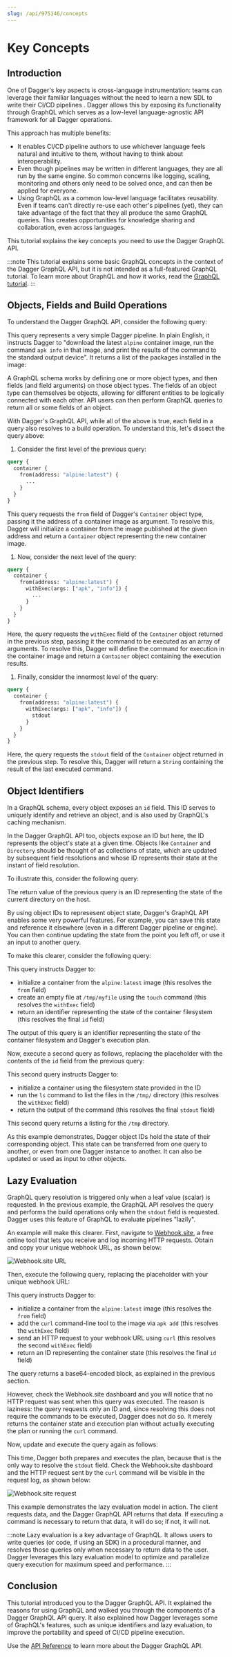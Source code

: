 ```yaml
---
slug: /api/975146/concepts
---
```



# Key Concepts

## Introduction

One of Dagger's key aspects is cross-language instrumentation: teams can leverage their familiar languages  without the need to learn a new SDL to write their CI/CD pipelines . Dagger allows this by exposing its functionality through GraphQL which serves as a low-level language-agnostic API framework for all Dagger operations.

This approach has multiple benefits:

- It enables CI/CD pipeline authors to use whichever language feels natural and intuitive to them, without having to think about interoperability.
- Even though pipelines may be written in different languages, they are all run by the same engine. So common concerns like logging, scaling, monitoring and others only need to be solved once, and can then be applied for everyone.
- Using GraphQL as a common low-level language facilitates reusability. Even if teams can't directly re-use each other's pipelines (yet), they can take advantage of the fact that they all produce the same GraphQL queries. This creates opportunities for knowledge sharing and collaboration, even across languages.

This tutorial explains the key concepts you need to use the Dagger GraphQL API.

:::note
This tutorial explains some basic GraphQL concepts in the context of the Dagger GraphQL API, but it is not intended as a full-featured GraphQL tutorial. To learn more about GraphQL and how it works, read the [GraphQL tutorial](https://graphql.org/learn/).
:::

## Objects, Fields and Build Operations

To understand the Dagger GraphQL API, consider the following query:

<Embed id="9SB8ePzCltX"/>

This query represents a very simple Dagger pipeline. In plain English, it instructs Dagger to "download the latest `alpine` container image, run the command `apk info` in that image, and print the results of the command to the standard output device". It returns a list of the packages installed in the image:

A GraphQL schema works by defining one or more object types, and then fields (and field arguments) on those object types. The fields of an object type can themselves be objects, allowing for different entities to be logically connected with each other. API users can then perform GraphQL queries to return all or some fields of an object.

With Dagger's GraphQL API, while all of the above is true, each field in a query also resolves to a build operation. To understand this, let's dissect the query above:

1. Consider the first level of the previous query:

  ```graphql
  query {
    container {
      from(address: "alpine:latest") {
        ...
      }
    }
  }
  ```

  This query requests the `from` field of Dagger's `Container` object type, passing it the address of a container image as argument. To resolve this, Dagger will initialize a container from the image published at the given address and return a `Container` object representing the new container image.

1. Now, consider the next level of the query:

  ```graphql
  query {
    container {
      from(address: "alpine:latest") {
        withExec(args: ["apk", "info"]) {
          ...
        }
      }
    }
  }
  ```

  Here, the query requests the `withExec` field of the `Container` object returned in the previous step, passing it the command to be executed as an array of arguments. To resolve this, Dagger will  define the command for execution in the container image and return a `Container` object containing the execution results.

1. Finally, consider the innermost level of the query:

  ```graphql
  query {
    container {
      from(address: "alpine:latest") {
        withExec(args: ["apk", "info"]) {
          stdout
        }
      }
    }
  }
  ```

  Here, the query requests the `stdout` field of the `Container` object returned in the previous step. To resolve this, Dagger will return a `String` containing the result of the last executed command.

## Object Identifiers

In a GraphQL schema, every object exposes an `id` field. This ID serves to uniquely identify and retrieve an object, and is also used by GraphQL's caching mechanism.

In the Dagger GraphQL API too, objects expose an ID but here, the ID represents the object's state at a given time. Objects like `Container` and `Directory` should be thought of as collections of state, which are updated by subsequent field resolutions and whose ID represents their state at the instant of field resolution.

To illustrate this, consider the following query:

<Embed id="8I0c_SMKQbj"/>

The return value of the previous query is an ID representing the state of the current directory on the host.

By using object IDs to represesent object state, Dagger's GraphQL API enables some very powerful features. For example, you can save this state and reference it elsewhere (even in a different Dagger pipeline or engine). You can then continue updating the state from the point you left off, or use it an input to another query.

To make this clearer, consider the following query:

<Embed id="PE1GJrfZODq"/>

This query instructs Dagger to:

- initialize a container from the `alpine:latest` image (this resolves the `from` field)
- create an empty file at `/tmp/myfile` using the `touch` command (this resolves the `withExec` field)
- return an identifier representing the state of the container filesystem (this resolves the final `id` field)

The output of this query is an identifier representing the state of the container filesystem and Dagger's execution plan.

Now, execute a second query as follows, replacing the placeholder with the contents of the `id` field from the previous query:

<Embed id="DKUH7PI5Yt0"/>

This second query instructs Dagger to:

- initialize a container using the filesystem state provided in the ID
- run the `ls` command to list the files in the `/tmp/` directory (this resolves the `withExec` field)
- return the output of the command (this resolves the final `stdout` field)

This second query returns a listing for the `/tmp` directory.

As this example demonstrates, Dagger object IDs hold the state of their corresponding object. This state can be transferred from one query to another, or even from one Dagger instance to another. It can also be updated or used as input to other objects.

## Lazy Evaluation

GraphQL query resolution is triggered only when a leaf value (scalar) is requested. In the previous example, the GraphQL API resolves the query and performs the build operations only when the `stdout` field is requested. Dagger uses this feature of GraphQL to evaluate pipelines "lazily".

An example will make this clearer. First, navigate to [Webhook.site](https://webhook.site), a free online tool that lets you receive and log incoming HTTP requests. Obtain and copy your unique webhook URL, as shown below:

![Webhook.site URL](/img/current_docs/api/webhook-1.png)

Then, execute the following query, replacing the placeholder with your unique webhook URL:

<Embed id="NuLZcSHaNno"/>

This query instructs Dagger to:

- initialize a container from the `alpine:latest` image (this resolves the `from` field)
- add the `curl` command-line tool to the image via `apk add` (this resolves the `withExec` field)
- send an HTTP request to your webhook URL using `curl` (this resolves the second `withExec` field)
- return an ID representing the container state (this resolves the final `id` field)

The query returns a base64-encoded block, as explained in the previous section.

However, check the Webhook.site dashboard and you will notice that no HTTP request was sent when this query was executed. The reason is laziness: the query requests only an ID and, since resolving this does not require the commands to be executed, Dagger does not do so. It merely returns the container state and execution plan without actually executing the plan or running the `curl` command.

Now, update and execute the query again as follows:

<Embed id="SLtXQ4lvqNS"/>

This time, Dagger both prepares and executes the plan, because that is the only way to resolve the `stdout` field. Check the Webhook.site dashboard and the HTTP request sent by the `curl` command will be visible in the request log, as shown below:

![Webhook.site request](/img/current_docs/api/webhook-2.png)

This example demonstrates the lazy evaluation model in action. The client requests data, and the Dagger GraphQL API returns that data. If executing a command is necessary to return that data, it will do so; if not, it will not.

:::note
Lazy evaluation is a key advantage of GraphQL. It allows users to write queries (or code, if using an SDK) in a procedural manner, and resolves those queries only when necessary to return data to the user. Dagger leverages this lazy evaluation model to optimize and parallelize query execution for maximum speed and performance.
:::

## Conclusion

This tutorial introduced you to the Dagger GraphQL API. It explained the reasons for using GraphQL and walked you through the components of a Dagger GraphQL API query. It also explained how Dagger leverages some of GraphQL's features, such as unique identifiers and lazy evaluation, to improve the portability and speed of CI/CD pipeline execution.

Use the [API Reference](https://docs.dagger.io/api/reference) to learn more about the Dagger GraphQL API.
